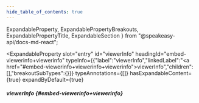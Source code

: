 ```yaml
---
hide_table_of_contents: true
---
```

  ExpandableProperty,
  ExpandablePropertyBreakouts,
  ExpandablePropertyTitle,
  ExpandableSection
} from "@speakeasy-api/docs-md-react";

<ExpandableSection>

<ExpandableProperty
  slot="entry"
  id="viewerInfo"
  headingId="embed-viewerinfo+viewerinfo"
  typeInfo={{"label":"viewerInfo","linkedLabel":"<a href=\"#embed-viewerinfo+viewerinfo+viewerinfo\">viewerInfo</a>","children":[],"breakoutSubTypes":{}}}
  typeAnnotations={[]}
  hasExpandableContent={true}
  expandByDefault={true}
>

<ExpandablePropertyTitle slot="title">

##### viewerInfo \{#embed-viewerinfo+viewerinfo\}

</ExpandablePropertyTitle>

<ExpandablePropertyBreakouts slot="breakouts">

</ExpandablePropertyBreakouts>

</ExpandableProperty>

</ExpandableSection>